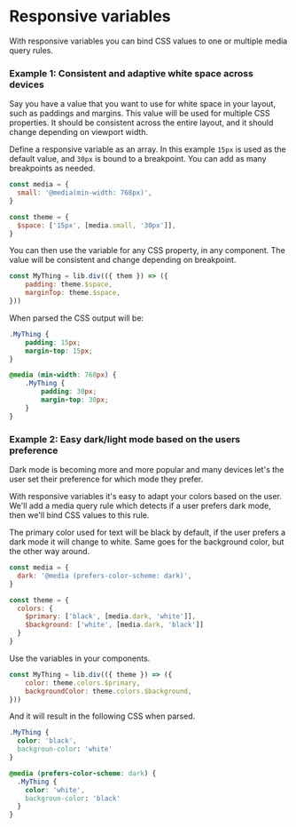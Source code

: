 # Responsive variables

With responsive variables you can bind CSS values to one or multiple media query rules. 

### Example 1: Consistent and adaptive white space across devices

Say you have a value that you want to use for white space in your layout, such as paddings and margins. This value will be used for multiple CSS properties. It should be consistent across the entire layout, and it should change depending on viewport width.

Define a responsive variable as an array. In this example `15px` is used as the default value, and `30px` is bound to a breakpoint. You can add as many breakpoints as needed.

```jsx
const media = {
  small: '@media(min-width: 768px)',
}

const theme = {
  $space: ['15px', [media.small, '30px']],
}
```

You can then use the variable for any CSS property, in any component. The value will be consistent and change depending on breakpoint.

```jsx
const MyThing = lib.div(({ them }) => ({
	padding: theme.$space,
	marginTop: theme.$space,
}))
```

When parsed the CSS output will be:

```css
.MyThing {
	padding: 15px;
	margin-top: 15px;
}

@media (min-width: 768px) {
	.MyThing {
		padding: 30px;
		margin-top: 30px;
	}
}
```

### Example 2: Easy dark/light mode based on the users preference

Dark mode is becoming more and more popular and many devices let's the user set their preference for which mode they prefer.

With responsive variables it's easy to adapt your colors based on the user. We'll add a media query rule which detects if a user prefers dark mode, then we'll bind CSS values to this rule.

The primary color used for text will be black by default, if the user prefers a dark mode it will change to white. Same goes for the background color, but the other way around.

```jsx
const media = {
  dark: '@media (prefers-color-scheme: dark)',
}

const theme = {
  colors: {
    $primary: ['black', [media.dark, 'white']],
    $background: ['white', [media.dark, 'black']]
  }
}
```

Use the variables in your components.

```jsx
const MyThing = lib.div(({ theme }) => ({
	color: theme.colors.$primary,
	backgroundColor: theme.colors.$background,
}))
```

And it will result in the following CSS when parsed.

```css
.MyThing {
  color: 'black',
  backgroun-color: 'white'
}

@media (prefers-color-scheme: dark) {
  .MyThing {
    color: 'white',
    backgroun-color: 'black'
  }
}
```